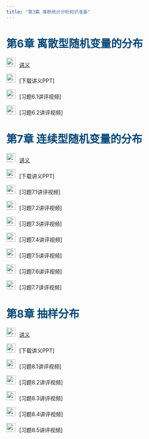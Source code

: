 ```yaml
---
title: "第3篇 推断统计分析知识准备"
---
```



<h1 style="color: #044875;">第6章 离散型随机变量的分布 </h1>

<img src="img/teacher.png" alt="讲义" style="width: 24px; height: 24px;margin-right: 10px">[讲义](https://lizongzhang.github.io/excelstat/chap6.html)

<img src="img/download.png" alt="讲义" style="width: 24px; height: 24px;margin-right: 10px">[下载讲义PPT]<to be updated>

<img src="img/video.png" alt="讲义" style="width: 24px; height: 24px;margin-right: 10px">[习题6.1讲评视频]<to be updated>

<img src="img/video.png" alt="讲义" style="width: 24px; height: 24px;margin-right: 10px">[习题6.2讲评视频]<to be updated>

<h1 style="color: #044875;"> 第7章 连续型随机变量的分布 </h1>

<img src="img/teacher.png" alt="讲义" style="width: 24px; height: 24px;margin-right: 10px">[讲义](https://lizongzhang.github.io/excelstat/chap6.html)

<img src="img/download.png" alt="讲义" style="width: 24px; height: 24px;margin-right: 10px">[下载讲义PPT]<to be updated>

<img src="img/video.png" alt="讲义" style="width: 24px; height: 24px;margin-right: 10px">[习题7.1讲评视频]<to be updated>

<img src="img/video.png" alt="讲义" style="width: 24px; height: 24px;margin-right: 10px">[习题7.2讲评视频]<to be updated>

<img src="img/video.png" alt="讲义" style="width: 24px; height: 24px;margin-right: 10px">[习题7.3讲评视频]<to be updated>

<img src="img/video.png" alt="讲义" style="width: 24px; height: 24px;margin-right: 10px">[习题7.4讲评视频]<to be updated>

<img src="img/video.png" alt="讲义" style="width: 24px; height: 24px;margin-right: 10px">[习题7.5讲评视频]<to be updated>

<img src="img/video.png" alt="讲义" style="width: 24px; height: 24px;margin-right: 10px">[习题7.6讲评视频]<to be updated>

<img src="img/video.png" alt="讲义" style="width: 24px; height: 24px;margin-right: 10px">[习题7.7讲评视频]<to be updated>

<h1 style="color: #044875;"> 第8章 抽样分布 </h1>

<img src="img/teacher.png" alt="讲义" style="width: 24px; height: 24px;margin-right: 10px">[讲义](https://lizongzhang.github.io/excelstat/chap6.html)

<img src="img/download.png" alt="讲义" style="width: 24px; height: 24px;margin-right: 10px">[下载讲义PPT]<to be updated>

<img src="img/video.png" alt="讲义" style="width: 24px; height: 24px;margin-right: 10px">[习题8.1讲评视频]<to be updated>

<img src="img/video.png" alt="讲义" style="width: 24px; height: 24px;margin-right: 10px">[习题8.2讲评视频]<to be updated>

<img src="img/video.png" alt="讲义" style="width: 24px; height: 24px;margin-right: 10px">[习题8.3讲评视频]<to be updated>

<img src="img/video.png" alt="讲义" style="width: 24px; height: 24px;margin-right: 10px">[习题8.4讲评视频]<to be updated>

<img src="img/video.png" alt="讲义" style="width: 24px; height: 24px;margin-right: 10px">[习题8.5讲评视频]<to be updated>